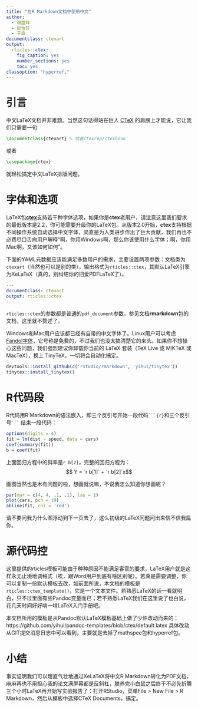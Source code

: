 ---
title: "在R Markdown文档中使用中文"
author:
  - 谢益辉
  - 邱怡轩
  - 于淼
documentclass: ctexart
output:
  rticles::ctex:
    fig_caption: yes
    number_sections: yes
    toc: yes
classoption: "hyperref,"
---

# 引言

中文LaTeX文档并非难题。当然这句话得站在巨人 [CTeX](http://ctex.org) 的肩膀上才能说，它让我们只需要一句

```latex
\documentclass{ctexart} % 或者ctexrep/ctexbook
```

或者

```latex
\usepackage{ctex}
```

就轻松搞定中文LaTeX排版问题。

# 字体和选项

LaTeX包[**ctex**](http://ctan.org/pkg/ctex)支持若干种字体选项，如果你是**ctex**老用户，请注意这里我们要求的最低版本是2.2，你可能需要升级你的LaTeX包。从版本2.0开始，**ctex**支持根据不同操作系统自动选择中文字体，简直是为人类进步作出了巨大贡献，我们再也不必费尽口舌向用户解释“啊，你用Windows啊，那么你该使用什么字体；啊，你用Mac啊，又该如何如何”。

下面的YAML元数据应该能满足多数用户的需求，主要设置两项参数：文档类为`ctexart`（当然也可以是别的类），输出格式为`rticles::ctex`，其默认LaTeX引擎为XeLaTeX（真的，别纠结你的旧爱PDFLaTeX了）。

```yaml
---
documentclass: ctexart
output: rticles::ctex
---
```

`rticles::ctex`的参数都是普通的`pdf_document`参数，参见文档**rmarkdown**包的文档，这里就不赘述了。

Windows和Mac用户应该都已经有自带的中文字体了。Linux用户可以考虑 [Fandol字体](http://ctan.org/pkg/fandol)，它号称是免费的，不过我们也没太搞清楚它的来头。如果你不想操心这些问题，我们强烈建议你卸载你当前的 LaTeX 套装（TeX Live 或 MiKTeX 或 MacTeX），换上 TinyTeX，一切将会自动化搞定。

```{r eval=FALSE}
devtools::install_github(c('rstudio/rmarkdown', 'yihui/tinytex'))
tinytex::install_tinytex()
```

# R代码段

R代码用R Markdown的语法嵌入，即三个反引号开始一段代码```` ```{r} ````和三个反引号```` ``` ```` 结束一段代码：

```{r}
options(digits = 4)
fit = lm(dist ~ speed, data = cars)
coef(summary(fit))
b = coef(fit)
```

上面回归方程中的斜率是`r b[2]`，完整的回归方程为：$$ Y = `r b[1]` + `r b[2]`x$$

画图当然也是木有问题的啦，想画就说嘛，不说我怎么知道你想画呢？

```{r scatter, fig.cap='cars数据散点图以及回归直线。'}
par(mar = c(4, 4, .1, .1), las = 1)
plot(cars, pch = 19)
abline(fit, col = 'red')
```

请不要问我为什么图浮动到下一页去了，这么初级的LaTeX问题问出来信不信我扁你。

# 源代码控

这里提供的rticles模板可能由于种种原因不能满足客官的要求，LaTeX用户就是这样永无止境地调格式（唉，跟Word用户到底有啥区别呢）。若真是需要调整，你可以复制一份默认模板去改，如前面所说，本文档的模板是`rticles::ctex_template()`，它是一个文本文件。若熟悉LaTeX的话一看就明白，只不过里面有些Pandoc变量而已；若不熟悉LaTeX我们在这里说了也白说，花几天时间好好啃一啃LaTeX入门手册吧。

本文档所用的模板是从Pandoc默认LaTeX模板基础上做了少许改动而来的：https://github.com/yihui/pandoc-templates/blob/ctex/default.latex 具体改动从GIT提交消息日志中可以看到，主要就是去掉了mathspec包和hyperref包。

# 小结

事实证明我们可以理直气壮地通过XeLaTeX将中文R Markdown转化为PDF文档，麻麻再也不用担心我的论文满屏幕都是反斜杠，朕养完小白鼠之后终于不必先折腾三个小时LaTeX再开始写实验报告了：打开RStudio，菜单File > New File > R Markdown，然后从模板中选择CTeX Documents，搞定。
